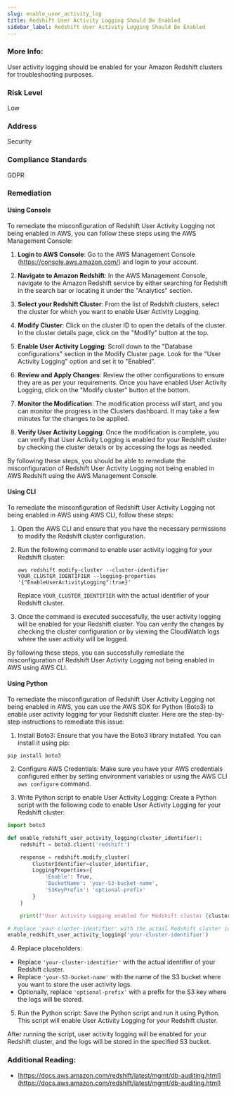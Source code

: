 ```yaml
---
slug: enable_user_activity_log
title: Redshift User Activity Logging Should Be Enabled
sidebar_label: Redshift User Activity Logging Should Be Enabled
---
```


### More Info:

User activity logging should be enabled for your Amazon Redshift clusters for troubleshooting purposes.

### Risk Level

Low

### Address

Security

### Compliance Standards

GDPR

### Remediation

#### Using Console

To remediate the misconfiguration of Redshift User Activity Logging not being enabled in AWS, you can follow these steps using the AWS Management Console:

1. **Login to AWS Console**: Go to the AWS Management Console (https://console.aws.amazon.com/) and login to your account.

2. **Navigate to Amazon Redshift**: In the AWS Management Console, navigate to the Amazon Redshift service by either searching for Redshift in the search bar or locating it under the "Analytics" section.

3. **Select your Redshift Cluster**: From the list of Redshift clusters, select the cluster for which you want to enable User Activity Logging.

4. **Modify Cluster**: Click on the cluster ID to open the details of the cluster. In the cluster details page, click on the "Modify" button at the top.

5. **Enable User Activity Logging**: Scroll down to the "Database configurations" section in the Modify Cluster page. Look for the "User Activity Logging" option and set it to "Enabled".

6. **Review and Apply Changes**: Review the other configurations to ensure they are as per your requirements. Once you have enabled User Activity Logging, click on the "Modify cluster" button at the bottom.

7. **Monitor the Modification**: The modification process will start, and you can monitor the progress in the Clusters dashboard. It may take a few minutes for the changes to be applied.

8. **Verify User Activity Logging**: Once the modification is complete, you can verify that User Activity Logging is enabled for your Redshift cluster by checking the cluster details or by accessing the logs as needed.

By following these steps, you should be able to remediate the misconfiguration of Redshift User Activity Logging not being enabled in AWS Redshift using the AWS Management Console.

#### Using CLI

To remediate the misconfiguration of Redshift User Activity Logging not being enabled in AWS using AWS CLI, follow these steps:

1. Open the AWS CLI and ensure that you have the necessary permissions to modify the Redshift cluster configuration.

2. Run the following command to enable user activity logging for your Redshift cluster:
   
   ```
   aws redshift modify-cluster --cluster-identifier YOUR_CLUSTER_IDENTIFIER --logging-properties '{"EnableUserActivityLogging":true}'
   ```

   Replace `YOUR_CLUSTER_IDENTIFIER` with the actual identifier of your Redshift cluster.

3. Once the command is executed successfully, the user activity logging will be enabled for your Redshift cluster. You can verify the changes by checking the cluster configuration or by viewing the CloudWatch logs where the user activity will be logged.

By following these steps, you can successfully remediate the misconfiguration of Redshift User Activity Logging not being enabled in AWS using AWS CLI.

#### Using Python

To remediate the misconfiguration of Redshift User Activity Logging not being enabled in AWS, you can use the AWS SDK for Python (Boto3) to enable user activity logging for your Redshift cluster. Here are the step-by-step instructions to remediate this issue:

1. Install Boto3:
Ensure that you have the Boto3 library installed. You can install it using pip:
```
pip install boto3
```

2. Configure AWS Credentials:
Make sure you have your AWS credentials configured either by setting environment variables or using the AWS CLI `aws configure` command.

3. Write Python script to enable User Activity Logging:
Create a Python script with the following code to enable User Activity Logging for your Redshift cluster:

```python
import boto3

def enable_redshift_user_activity_logging(cluster_identifier):
    redshift = boto3.client('redshift')

    response = redshift.modify_cluster(
        ClusterIdentifier=cluster_identifier,
        LoggingProperties={
            'Enable': True,
            'BucketName': 'your-S3-bucket-name',
            'S3KeyPrefix': 'optional-prefix'
        }
    )

    print(f"User Activity Logging enabled for Redshift cluster {cluster_identifier}")

# Replace 'your-cluster-identifier' with the actual Redshift cluster identifier
enable_redshift_user_activity_logging('your-cluster-identifier')
```

4. Replace placeholders:
- Replace `'your-cluster-identifier'` with the actual identifier of your Redshift cluster.
- Replace `'your-S3-bucket-name'` with the name of the S3 bucket where you want to store the user activity logs.
- Optionally, replace `'optional-prefix'` with a prefix for the S3 key where the logs will be stored.

5. Run the Python script:
Save the Python script and run it using Python. This script will enable User Activity Logging for your Redshift cluster.

After running the script, user activity logging will be enabled for your Redshift cluster, and the logs will be stored in the specified S3 bucket.

### Additional Reading:

- [https://docs.aws.amazon.com/redshift/latest/mgmt/db-auditing.html](https://docs.aws.amazon.com/redshift/latest/mgmt/db-auditing.html) 

